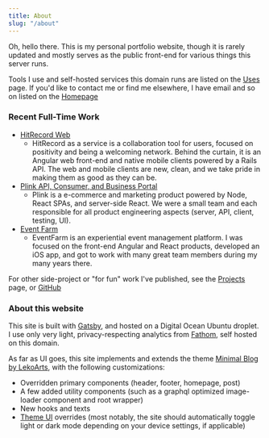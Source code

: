 ```yaml
---
title: About
slug: "/about"
---
```

Oh, hello there. This is my personal portfolio website, though it is rarely updated and mostly serves as the public front-end for various things this server runs.

Tools I use and self-hosted services this domain runs are listed on the [Uses](/uses) page. If you'd like to contact me or find me elsewhere, I have email and so on listed on the [Homepage](/)

### Recent Full-Time Work
* [HitRecord Web](https://hitrecord.org)
    * HitRecord as a service is a collaboration tool for users, focused on positivity and being a welcoming network. Behind the curtain, it is an Angular web front-end and native mobile clients powered by a Rails API. The web and mobile clients are new, clean, and we take pride in making them as good as they can be.
* [Plink API, Consumer, and Business Portal](https://plink.ai)
    * Plink is a e-commerce and marketing product powered by Node, React SPAs, and server-side React. We were a small team and each responsible for all product engineering aspects (server, API, client, testing, UI).
* [Event Farm](https://eventfarm.com)
    * EventFarm is an experiential event management platform. I was focused on the front-end Angular and React products, developed an iOS app, and got to work with many great team members during my many years there.

For other side-project or "for fun" work I've published, see the [Projects](/projects) page, or [GitHub](https://github.com/jdodsoncollins)

### About this website

This site is built with [Gatsby](https://www.gatsbyjs.org/), and hosted on a Digital Ocean Ubuntu droplet. I use only very light, privacy-respecting analytics from [Fathom](https://usefathom.com), self hosted on this domain.

As far as UI goes, this site implements and extends the theme [Minimal Blog by LekoArts](https://github.com/LekoArts/gatsby-themes/tree/master/themes/gatsby-theme-minimal-blog), with the following customizations:
- Overridden primary components (header, footer, homepage, post)
- A few added utility components (such as a graphql optimized image-loader component and root wrapper)
- New hooks and texts
- [Theme UI](https://www.gatsbyjs.org/docs/theme-ui/) overrides (most notably, the site should automatically toggle light or dark mode depending on your device settings, if applicable)